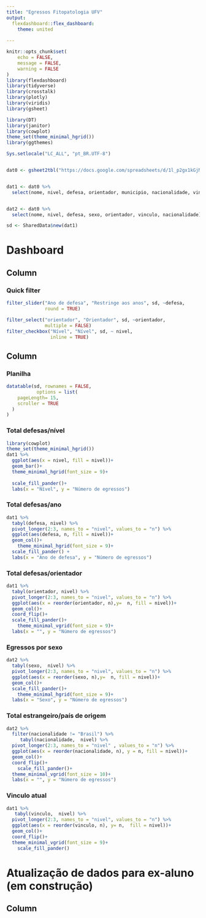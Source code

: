 ```yaml
---
title: "Egressos Fitopatologia UFV"
output: 
  flexdashboard::flex_dashboard:
    theme: united
    
---
```


```r
knitr::opts_chunk$set(
	echo = FALSE,
	message = FALSE,
	warning = FALSE
)
library(flexdashboard)
library(tidyverse)
library(crosstalk)
library(plotly)
library(viridis)
library(gsheet)

library(DT)
library(janitor)
library(cowplot)
theme_set(theme_minimal_hgrid())
library(ggthemes)
```



```r
Sys.setlocale("LC_ALL", "pt_BR.UTF-8")


dat0 <- gsheet2tbl("https://docs.google.com/spreadsheets/d/1l_p2gx1kGjMypej5dKscw2wzugaRNUkuzFEc38qfk8E/edit?usp=sharing")


dat1 <- dat0 %>% 
  select(nome, nivel, defesa, orientador, municipio, nacionalidade, vinculo)


dat2 <- dat0 %>% 
  select(nome, nivel, defesa, sexo, orientador, vinculo, nacionalidade)

```



```r
sd <- SharedData$new(dat1)

```


Dashboard 
============


Column {.sidebar}
-------------------------------------



### Quick filter


```r
filter_slider("Ano de defesa", "Restringe aos anos", sd, ~defesa,
              round = TRUE)

filter_select("orientador", "Orientador", sd, ~orientador,
              multiple = FALSE)
filter_checkbox("Nível", "Nível", sd, ~ nivel, 
                inline = TRUE)

```


Column {data-width=700 .tabset}
-------------------------------------


### <i class="fa fa-table" aria-hidden="true"></i> Planilha


```r
datatable(sd, rownames = FALSE,
           options = list(
    pageLength= 15,
    scroller = TRUE
  )
)

```

### Total defesas/nível

```r
library(cowplot)
theme_set(theme_minimal_hgrid())
dat1 %>% 
  ggplot(aes(x = nivel, fill = nivel))+
  geom_bar()+
  theme_minimal_hgrid(font_size = 9)+
  
  scale_fill_pander()+
  labs(x = "Nível", y = "Número de egressos")
```


### Total defesas/ano

```r
dat1 %>% 
  tabyl(defesa, nivel) %>% 
  pivot_longer(2:3, names_to = "nivel", values_to = "n") %>% 
  ggplot(aes(defesa, n, fill = nivel))+
  geom_col()+
    theme_minimal_hgrid(font_size = 9)+
  scale_fill_pander() +
  labs(x = "Ano de defesa", y = "Número de egressos")
```


### Total defesas/orientador

```r

dat1 %>% 
  tabyl(orientador, nivel) %>% 
  pivot_longer(2:3, names_to = "nivel", values_to = "n") %>% 
  ggplot(aes(x = reorder(orientador, n),y=  n, fill = nivel))+
  geom_col()+
  coord_flip()+
  scale_fill_pander()+
    theme_minimal_vgrid(font_size = 9)+
  labs(x = "", y = "Número de egressos")
```


### Egressos por sexo
```r

dat2 %>% 
  tabyl(sexo,  nivel) %>% 
  pivot_longer(2:3, names_to = "nivel", values_to = "n") %>% 
  ggplot(aes(x = reorder(sexo, n),y=  n, fill = nivel))+
  geom_col()+
  scale_fill_pander()+
    theme_minimal_hgrid(font_size = 9)+
  labs(x = "Sexo", y = "Número de egressos")
```


### Total estrangeiro/país de origem
```r

dat2 %>% 
  filter(nacionalidade != "Brasil") %>% 
     tabyl(nacionalidade,  nivel) %>% 
  pivot_longer(2:3, names_to = "nivel" , values_to = "n") %>% 
  ggplot(aes(x = reorder(nacionalidade, n), y = n, fill = nivel))+
  geom_col()+
  coord_flip()+
    scale_fill_pander()+
  theme_minimal_vgrid(font_size = 10)+
  labs(x = "", y = "Número de egressos")
```


### Vinculo atual

```r
dat1 %>% 
   tabyl(vinculo,  nivel) %>% 
  pivot_longer(2:3, names_to = "nivel", values_to = "n") %>% 
  ggplot(aes(x = reorder(vinculo, n), y= n,  fill = nivel))+
  geom_col()+
  coord_flip()+
  theme_minimal_vgrid(font_size = 9)+
    scale_fill_pander()
```

Atualização de dados para ex-aluno (em construção)
============


Column {.tabset}
-------------------------------------
